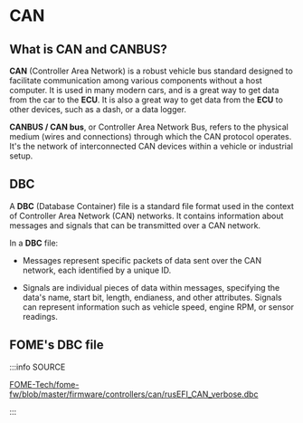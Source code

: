 
# CAN

## What is CAN and CANBUS?

**CAN** (Controller Area Network) is a robust vehicle bus standard designed to facilitate communication among various components without a host computer. It is used in many modern cars, and is a great way to get data from the car to the **ECU**. It is also a great way to get data from the **ECU** to other devices, such as a dash, or a data logger.

**CANBUS / CAN bus**, or Controller Area Network Bus, refers to the physical medium (wires and connections) through which the CAN protocol operates. It's the network of interconnected CAN devices within a vehicle or industrial setup.

## DBC

A **DBC** (Database Container) file is a standard file format used in the context of Controller Area Network (CAN) networks. It contains information about messages and signals that can be transmitted over a CAN network.

In a **DBC** file:

- Messages represent specific packets of data sent over the CAN network, each identified by a unique ID.

- Signals are individual pieces of data within messages, specifying the data's name, start bit, length, endianess, and other attributes. Signals can represent information such as vehicle speed, engine RPM, or sensor readings.

## FOME's DBC file

:::info SOURCE

[FOME-Tech/fome-fw/blob/master/firmware/controllers/can/rusEFI_CAN_verbose.dbc](https://github.com/FOME-Tech/fome-fw/blob/master/firmware/controllers/can/rusEFI_CAN_verbose.dbc)

:::

<DbcViewer />

